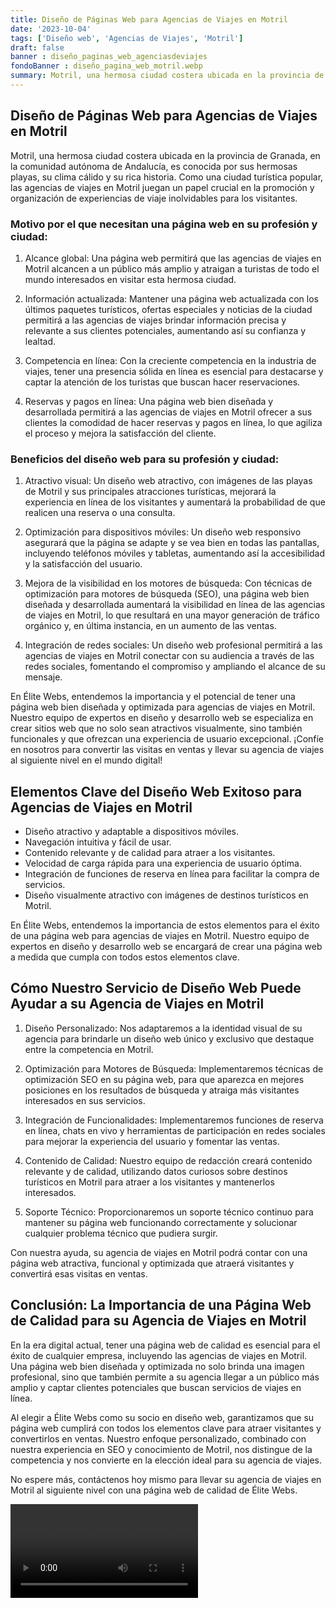 ```yaml
---
title: Diseño de Páginas Web para Agencias de Viajes en Motril
date: '2023-10-04'
tags: ['Diseño web', 'Agencias de Viajes', 'Motril']
draft: false
banner : diseño_paginas_web_agenciasdeviajes
fondoBanner : diseño_pagina_web_motril.webp
summary: Motril, una hermosa ciudad costera ubicada en la provincia de Granada, en la comunidad autónoma de Andalucía, es conocida por sus hermosas playas, su clima cálido y su rica historia. Como una ciudad turística popular, las agencias de viajes en Motril juegan un papel crucial en la promoción y organización de experiencias de viaje inolvidables para los visitantes.
---
```


## Diseño de Páginas Web para Agencias de Viajes en Motril

Motril, una hermosa ciudad costera ubicada en la provincia de Granada, en la comunidad autónoma de Andalucía, es conocida por sus hermosas playas, su clima cálido y su rica historia. Como una ciudad turística popular, las agencias de viajes en Motril juegan un papel crucial en la promoción y organización de experiencias de viaje inolvidables para los visitantes.

### Motivo por el que necesitan una página web en su profesión y ciudad:

1. Alcance global: Una página web permitirá que las agencias de viajes en Motril alcancen a un público más amplio y atraigan a turistas de todo el mundo interesados en visitar esta hermosa ciudad.

2. Información actualizada: Mantener una página web actualizada con los últimos paquetes turísticos, ofertas especiales y noticias de la ciudad permitirá a las agencias de viajes brindar información precisa y relevante a sus clientes potenciales, aumentando así su confianza y lealtad.

3. Competencia en línea: Con la creciente competencia en la industria de viajes, tener una presencia sólida en línea es esencial para destacarse y captar la atención de los turistas que buscan hacer reservaciones.

4. Reservas y pagos en línea: Una página web bien diseñada y desarrollada permitirá a las agencias de viajes en Motril ofrecer a sus clientes la comodidad de hacer reservas y pagos en línea, lo que agiliza el proceso y mejora la satisfacción del cliente.

### Beneficios del diseño web para su profesión y ciudad:

1. Atractivo visual: Un diseño web atractivo, con imágenes de las playas de Motril y sus principales atracciones turísticas, mejorará la experiencia en línea de los visitantes y aumentará la probabilidad de que realicen una reserva o una consulta.

2. Optimización para dispositivos móviles: Un diseño web responsivo asegurará que la página se adapte y se vea bien en todas las pantallas, incluyendo teléfonos móviles y tabletas, aumentando así la accesibilidad y la satisfacción del usuario.

3. Mejora de la visibilidad en los motores de búsqueda: Con técnicas de optimización para motores de búsqueda (SEO), una página web bien diseñada y desarrollada aumentará la visibilidad en línea de las agencias de viajes en Motril, lo que resultará en una mayor generación de tráfico orgánico y, en última instancia, en un aumento de las ventas.

4. Integración de redes sociales: Un diseño web profesional permitirá a las agencias de viajes en Motril conectar con su audiencia a través de las redes sociales, fomentando el compromiso y ampliando el alcance de su mensaje.

En Élite Webs, entendemos la importancia y el potencial de tener una página web bien diseñada y optimizada para agencias de viajes en Motril. Nuestro equipo de expertos en diseño y desarrollo web se especializa en crear sitios web que no solo sean atractivos visualmente, sino también funcionales y que ofrezcan una experiencia de usuario excepcional. ¡Confíe en nosotros para convertir las visitas en ventas y llevar su agencia de viajes al siguiente nivel en el mundo digital!

<GifSeo />

<Cta />

## Elementos Clave del Diseño Web Exitoso para Agencias de Viajes en Motril

- Diseño atractivo y adaptable a dispositivos móviles.
- Navegación intuitiva y fácil de usar.
- Contenido relevante y de calidad para atraer a los visitantes.
- Velocidad de carga rápida para una experiencia de usuario óptima.
- Integración de funciones de reserva en línea para facilitar la compra de servicios.
- Diseño visualmente atractivo con imágenes de destinos turísticos en Motril.

En Élite Webs, entendemos la importancia de estos elementos para el éxito de una página web para agencias de viajes en Motril. Nuestro equipo de expertos en diseño y desarrollo web se encargará de crear una página web a medida que cumpla con todos estos elementos clave.

## Cómo Nuestro Servicio de Diseño Web Puede Ayudar a su Agencia de Viajes en Motril

1. Diseño Personalizado: Nos adaptaremos a la identidad visual de su agencia para brindarle un diseño web único y exclusivo que destaque entre la competencia en Motril.

2. Optimización para Motores de Búsqueda: Implementaremos técnicas de optimización SEO en su página web, para que aparezca en mejores posiciones en los resultados de búsqueda y atraiga más visitantes interesados en sus servicios.

3. Integración de Funcionalidades: Implementaremos funciones de reserva en línea, chats en vivo y herramientas de participación en redes sociales para mejorar la experiencia del usuario y fomentar las ventas.

4. Contenido de Calidad: Nuestro equipo de redacción creará contenido relevante y de calidad, utilizando datos curiosos sobre destinos turísticos en Motril para atraer a los visitantes y mantenerlos interesados.

5. Soporte Técnico: Proporcionaremos un soporte técnico continuo para mantener su página web funcionando correctamente y solucionar cualquier problema técnico que pudiera surgir.

Con nuestra ayuda, su agencia de viajes en Motril podrá contar con una página web atractiva, funcional y optimizada que atraerá visitantes y convertirá esas visitas en ventas.

## Conclusión: La Importancia de una Página Web de Calidad para su Agencia de Viajes en Motril

En la era digital actual, tener una página web de calidad es esencial para el éxito de cualquier empresa, incluyendo las agencias de viajes en Motril. Una página web bien diseñada y optimizada no solo brinda una imagen profesional, sino que también permite a su agencia llegar a un público más amplio y captar clientes potenciales que buscan servicios de viajes en línea.

Al elegir a Élite Webs como su socio en diseño web, garantizamos que su página web cumplirá con todos los elementos clave para atraer visitantes y convertirlos en ventas. Nuestro enfoque personalizado, combinado con nuestra experiencia en SEO y conocimiento de Motril, nos distingue de la competencia y nos convierte en la elección ideal para su agencia de viajes.

No espere más, contáctenos hoy mismo para llevar su agencia de viajes en Motril al siguiente nivel con una página web de calidad de Élite Webs.

<Video />

<CtaBot job='Agencias de Viajes' city='Motril'/>

<Gmaps query='Motril+españa+maps' />